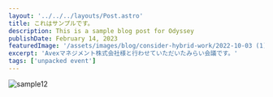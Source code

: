 ```yaml
---
layout: '../../../layouts/Post.astro'
title: これはサンプルです。
description: This is a sample blog post for Odyssey
publishDate: February 14, 2023
featuredImage: '/assets/images/blog/consider-hybrid-work/2022-10-03 (1).png'
excerpt: 'Avexマネジメント株式会社様と行わせていただいたみらい会議です。'
tags: ['unpacked event']
---
```


![sample12](https://user-images.githubusercontent.com/128379237/236786602-34d0457c-f8e7-4f60-862a-a15f3101de37.png)
